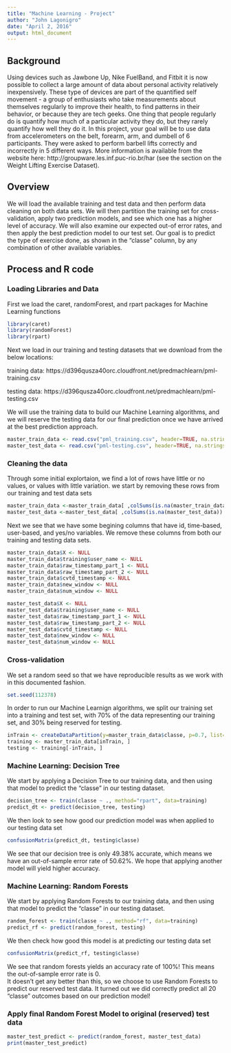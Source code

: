---
title: "Machine Learning - Project"
author: "John Lagonigro"
date: "April 2, 2016"
output: html_document
---


## Background
Using devices such as Jawbone Up, Nike FuelBand, and Fitbit it is now possible to collect a large amount of data about personal activity relatively inexpensively. These type of devices are part of the quantified self movement - a group of enthusiasts who take measurements about themselves regularly to improve their health, to find patterns in their behavior, or because they are tech geeks. One thing that people regularly do is quantify how much of a particular activity they do, but they rarely quantify how well they do it. In this project, your goal will be to use data from accelerometers on the belt, forearm, arm, and dumbell of 6 participants. They were asked to perform barbell lifts correctly and incorrectly in 5 different ways. More information is available from the website here: http://groupware.les.inf.puc-rio.br/har (see the section on the Weight Lifting Exercise Dataset).

## Overview
We will load the available training and test data and then perform data cleaning on both data sets. We will then partition the training set for cross-validation, apply two prediction models, and see which one has a higher level of accuracy.  We will also examine our expected out-of error rates, and then apply the best prediction model to our test set.  Our goal is to predict the type of exercise done, as shown in the "classe" column, by any combination of other available variables.

## Process and R code
### Loading Libraries and Data
First we load the caret, randomForest, and rpart packages for Machine Learning functions

```{r}
library(caret)
library(randomForest)
library(rpart)
```


Next we load in our training and testing datasets that we download from the below locations:

training data: https://d396qusza40orc.cloudfront.net/predmachlearn/pml-training.csv

testing data: https://d396qusza40orc.cloudfront.net/predmachlearn/pml-testing.csv

We will use the training data to build our Machine Learning algorithms, and we will reserve the testing data for our final prediction once we have arrived at the best prediction approach.

```{r}
master_train_data <- read.csv("pml_training.csv", header=TRUE, na.strings=c("NA","#DIV/0!", ""))
master_test_data <- read.csv("pml-testing.csv", header=TRUE, na.strings=c("NA","#DIV/0!", ""))
```

### Cleaning the data
Through some initial explortaion, we find a lot of rows have little or no values, or values with little variation. we start by removing these rows from our training and test data sets

```{r}
master_train_data <-master_train_data[ ,colSums(is.na(master_train_data)) == 0]
master_test_data <-master_test_data[ ,colSums(is.na(master_test_data)) == 0]
```

Next we see that we have some begining columns that have id, time-based, user-based, and yes/no variables. We remove these columns from both our training and testing data sets.

```{r}
master_train_data$X <- NULL
master_train_data$training$user_name <- NULL
master_train_data$raw_timestamp_part_1 <- NULL
master_train_data$raw_timestamp_part_2 <- NULL
master_train_data$cvtd_timestamp <- NULL
master_train_data$new_window <- NULL
master_train_data$num_window <- NULL

master_test_data$X <- NULL
master_test_data$training$user_name <- NULL
master_test_data$raw_timestamp_part_1 <- NULL
master_test_data$raw_timestamp_part_2 <- NULL
master_test_data$cvtd_timestamp <- NULL
master_test_data$new_window <- NULL
master_test_data$num_window <- NULL
```

### Cross-validation
We set a random seed so that we have reproducible results as we work with in this documented fashion.

```{r}
set.seed(112378)
```

In order to run our Machine Learnign algorithms, we split our training set into a training and test set, with 70% of the data representing our training set, and 30% being reserved for testing.

```{r}
inTrain <- createDataPartition(y=master_train_data$classe, p=0.7, list=FALSE)
training <- master_train_data[inTrain, ]
testing <- training[-inTrain, ]
```

### Machine Learning: Decision Tree
We start by applying a Decision Tree to our training data, and then using that model to predict the "classe" in our testing dataset.
```{r cache=TRUE}
decision_tree <- train(classe ~ ., method="rpart", data=training)
predict_dt <- predict(decision_tree, testing)
```

We then look to see how good our prediction model was when applied to our testing data set
```{r cache=TRUE}
confusionMatrix(predict_dt, testing$classe)
```

We see that our decision tree is only 49.38% accurate, which means we have an out-of-sample error rate of 50.62%.  We hope that applying another model will yield higher accuracy.

### Machine Learning: Random Forests
We start by applying Random Forests to our training data, and then using that model to predict the "classe" in our testing dataset.
```{r cache=TRUE}
random_forest <- train(classe ~ ., method="rf", data=training)
predict_rf <- predict(random_forest, testing)
```

We then check how good this model is at predicting our testing data set
```{r cache=TRUE}
confusionMatrix(predict_rf, testing$classe)
```

We see that random forests yields an accuracy rate of 100%!  This means the out-of-sample error rate is 0.  
It doesn't get any better than this, so we choose to use Random Forests to predict our reserved test data. 
It turned out we did correctly predict all 20 "classe" outcomes based on our prediction model!

### Apply final Random Forest Model to original (reserved) test data
```{r cache=TRUE}
master_test_predict <- predict(random_forest, master_test_data)
print(master_test_predict)
```